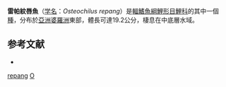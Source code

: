 {{Speciesbox
| name = 雷帕紋唇魚
| status = NE
| status_system = IUCN3.1
| genus = Osteochilus
| species = repang
| authority = [[Popta|Popta]], 1904
| synonyms = 
}}
'''雷帕紋唇魚'''（[[学名|学名]]：''Osteochilus repang''）是[[輻鰭魚綱|輻鰭魚綱]][[鯉形目|鯉形目]][[鯉科|鯉科]]的其中一個[[種|種]]，分布於[[亞洲|亞洲]][[婆羅洲|婆羅洲]]東部，體長可達19.2公分，棲息在中底層水域。
==参考文献==
*{{FishBase_species|genus=Osteochilus|species=repang|year=2011|month=12}}

{{taxonbar}}

[[Category:紋唇魚屬|repang]]
[[Category:1904年描述的魚類|O]]


{{fish-stub}}